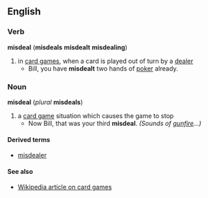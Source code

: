 ==English==
=== Verb ===
'''misdeal''' ('''misdeals''' '''misdealt''' '''misdealing''')
# in [[:w:card game|card game]]s, when a card is played out of turn by a [[dealer]]
#* Bill, you have '''misdealt''' two hands of [[poker]] already.
=== Noun ===
'''misdeal''' (''plural'' '''misdeals''')
# a [[:w:card game|card game]] situation which causes the game to stop
#* Now Bill, that was your third '''misdeal'''. ''(Sounds of [[gunfire]]...)''
==== Derived terms ====
*[[misdealer]]
==== See also ====
*[[:w:card game|Wikipedia article on card games]]
